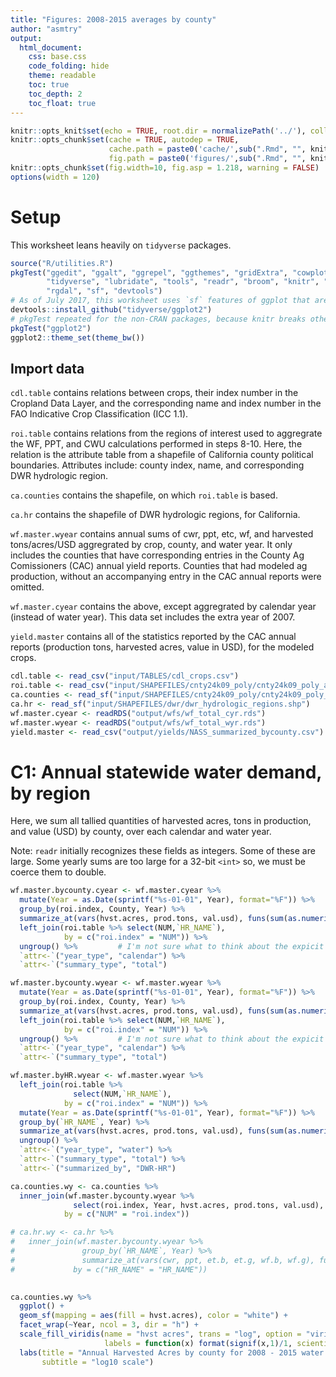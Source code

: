 ```yaml
---
title: "Figures: 2008-2015 averages by county"
author: "asmtry"
output:
  html_document:
    css: base.css
    code_folding: hide
    theme: readable
    toc: true
    toc_depth: 2
    toc_float: true
---
```

  
```r
knitr::opts_knit$set(echo = TRUE, root.dir = normalizePath('../'), collapse = TRUE)
knitr::opts_chunk$set(cache = TRUE, autodep = TRUE,
                      cache.path = paste0('cache/',sub(".Rmd", "", knitr::current_input()),'/'),
                      fig.path = paste0('figures/',sub(".Rmd", "", knitr::current_input()),'/'))
knitr::opts_chunk$set(fig.width=10, fig.asp = 1.218, warning = FALSE)
options(width = 120)
```

# Setup
This worksheet leans heavily on `tidyverse` packages.

```r
source("R/utilities.R")
pkgTest("ggedit", "ggalt", "ggrepel", "ggthemes", "gridExtra", "cowplot", "viridis",
        "tidyverse", "lubridate", "tools", "readr", "broom", "knitr", "kableExtra", "DT",
        "rgdal", "sf", "devtools")
# As of July 2017, this worksheet uses `sf` features of ggplot that are currently under development
devtools::install_github("tidyverse/ggplot2")
# pkgTest repeated for the non-CRAN packages, because knitr breaks otherwise
pkgTest("ggplot2")
ggplot2::theme_set(theme_bw())
```

## Import data

`cdl.table` contains relations between crops, their index number in the Cropland Data Layer,
and the corresponding name and index number in the FAO Indicative Crop Classification (ICC 1.1).

`roi.table` contains relations from the regions of interest used to aggregrate the WF, PPT, 
and CWU calculations performed in steps 8-10. Here, the relation is the attribute table from a
shapefile of California county political boundaries. Attributes include: county index, name, and
corresponding DWR hydrologic region.

`ca.counties` contains the shapefile, on which `roi.table` is based.

`ca.hr` contains the shapefile of DWR hydrologic regions, for California.

`wf.master.wyear` contains annual sums of cwr, ppt, etc, wf, and harvested tons/acres/USD 
aggregrated by crop, county, and water year. It only includes the counties that have corresponding 
entries in the County Ag Comissioners (CAC) annual yield reports. Counties that had modeled ag 
production, without an accompanying entry in the CAC annual reports were omitted.

`wf.master.cyear` contains the above, except aggregrated by calendar year (instead of water year). 
This data set includes the extra year of 2007.

`yield.master` contains all of the statistics reported by the CAC annual reports (production tons, 
harvested acres, value in USD), for the modeled crops.

```r
cdl.table <- read_csv("input/TABLES/cdl_crops.csv")
roi.table <- read_csv("input/SHAPEFILES/cnty24k09_poly/cnty24k09_poly_attributes.csv")
ca.counties <- read_sf("input/SHAPEFILES/cnty24k09_poly/cnty24k09_poly_s100.shp")
ca.hr <- read_sf("input/SHAPEFILES/dwr/dwr_hydrologic_regions.shp")
wf.master.cyear <- readRDS("output/wfs/wf_total_cyr.rds")
wf.master.wyear <- readRDS("output/wfs/wf_total_wyr.rds")
yield.master <- read_csv("output/yields/NASS_summarized_bycounty.csv")
```

# C1: Annual statewide water demand, by region

Here, we sum all tallied quantities of harvested acres, tons in production, and value (USD)
by county, over each calendar and water year.

Note: `readr` initially recognizes these fields as integers. Some of these are large. Some
yearly sums are too large for a 32-bit `<int>` so, we must be coerce them to double.
```r
wf.master.bycounty.cyear <- wf.master.cyear %>%
  mutate(Year = as.Date(sprintf("%s-01-01", Year), format="%F")) %>%
  group_by(roi.index, County, Year) %>%
  summarize_at(vars(hvst.acres, prod.tons, val.usd), funs(sum(as.numeric(.), na.rm = TRUE))) %>%
  left_join(roi.table %>% select(NUM,`HR_NAME`),
            by = c("roi.index" = "NUM")) %>%
  ungroup() %>%         # I'm not sure what to think about the expicit `ungroup()`
  `attr<-`("year_type", "calendar") %>%
  `attr<-`("summary_type", "total")

wf.master.bycounty.wyear <- wf.master.wyear %>%
  mutate(Year = as.Date(sprintf("%s-01-01", Year), format="%F")) %>%
  group_by(roi.index, County, Year) %>%
  summarize_at(vars(hvst.acres, prod.tons, val.usd), funs(sum(as.numeric(.), na.rm = TRUE))) %>%
  left_join(roi.table %>% select(NUM,`HR_NAME`),
            by = c("roi.index" = "NUM")) %>%
  ungroup() %>%         # I'm not sure what to think about the expicit `ungroup()`
  `attr<-`("year_type", "calendar") %>%
  `attr<-`("summary_type", "total")

wf.master.byHR.wyear <- wf.master.wyear %>%
  left_join(roi.table %>% 
              select(NUM,`HR_NAME`),
            by = c("roi.index" = "NUM")) %>%
  mutate(Year = as.Date(sprintf("%s-01-01", Year), format="%F")) %>%
  group_by(`HR_NAME`, Year) %>%
  summarize_at(vars(hvst.acres, prod.tons, val.usd), funs(sum(as.numeric(.), na.rm = TRUE))) %>%
  ungroup() %>%
  `attr<-`("year_type", "water") %>%
  `attr<-`("summary_type", "total") %>%
  `attr<-`("summarized_by", "DWR-HR")
```

```r
ca.counties.wy <- ca.counties %>%
  inner_join(wf.master.bycounty.wyear %>% 
              select(roi.index, Year, hvst.acres, prod.tons, val.usd),
            by = c("NUM" = "roi.index"))

# ca.hr.wy <- ca.hr %>%
#   inner_join(wf.master.bycounty.wyear %>%
#               group_by(`HR_NAME`, Year) %>%
#               summarize_at(vars(cwr, ppt, et.b, et.g, wf.b, wf.g), funs(sum(., na.rm = TRUE))),
#             by = c("HR_NAME" = "HR_NAME"))
  
```

```r
ca.counties.wy %>%
  ggplot() +
  geom_sf(mapping = aes(fill = hvst.acres), color = "white") +
  facet_wrap(~Year, ncol = 3, dir = "h") +
  scale_fill_viridis(name = "hvst acres", trans = "log", option = "viridis", 
                     labels = function(x) format(signif(x,1)/1, scientific = TRUE)) +
  labs(title = "Annual Harvested Acres by county for 2008 - 2015 water years",
       subtitle = "log10 scale")
```